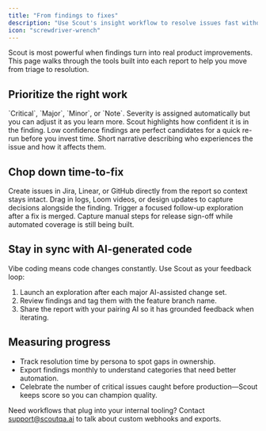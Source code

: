 ```yaml
---
title: "From findings to fixes"
description: "Use Scout's insight workflow to resolve issues fast without slowing down shipping."
icon: "screwdriver-wrench"
---
```


Scout is most powerful when findings turn into real product improvements. This page walks through the tools built into each report to help you move from triage to resolution.

## Prioritize the right work

<ResponseField name="Severity" type="enum" required>
`Critical`, `Major`, `Minor`, or `Note`. Severity is assigned automatically but you can adjust it as you learn more.
</ResponseField>

<ResponseField name="Confidence" type="percentage">
Scout highlights how confident it is in the finding. Low confidence findings are perfect candidates for a quick re-run before you invest time.
</ResponseField>

<ResponseField name="User impact" type="string">
Short narrative describing who experiences the issue and how it affects them.
</ResponseField>

## Chop down time-to-fix

<Columns cols={2}>
  <Card title="Link to work management" icon="link">
    Create issues in Jira, Linear, or GitHub directly from the report so context stays intact.
  </Card>
  <Card title="Attach evidence" icon="paperclip">
    Drag in logs, Loom videos, or design updates to capture decisions alongside the finding.
  </Card>
  <Card title="Ask for retest" icon="repeat">
    Trigger a focused follow-up exploration after a fix is merged.
  </Card>
  <Card title="Create checklist" icon="list-check">
    Capture manual steps for release sign-off while automated coverage is still being built.
  </Card>
</Columns>

## Stay in sync with AI-generated code

Vibe coding means code changes constantly. Use Scout as your feedback loop:

1. Launch an exploration after each major AI-assisted change set.
2. Review findings and tag them with the feature branch name.
3. Share the report with your pairing AI so it has grounded feedback when iterating.

## Measuring progress

- Track resolution time by persona to spot gaps in ownership.
- Export findings monthly to understand categories that need better automation.
- Celebrate the number of critical issues caught before production—Scout keeps score so you can champion quality.

Need workflows that plug into your internal tooling? Contact [support@scoutqa.ai](mailto:support@scoutqa.ai) to talk about custom webhooks and exports.
